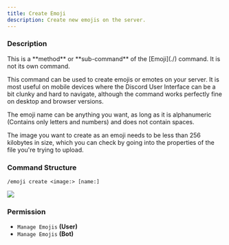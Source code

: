 ```yaml
---
title: Create Emoji
description: Create new emojis on the server.
---
```


### Description

<Callout type="warning">
	This is a **method** or **sub-command** of the [Emoji](./) command. It is not its own command.
</Callout>

This command can be used to create emojis or emotes on your server. It is most useful on mobile devices where the
Discord User Interface can be a bit clunky and hard to navigate, although the command works perfectly fine on desktop
and browser versions.

The emoji name can be anything you want, as long as it is alphanumeric (Contains only letters and numbers) and does not
contain spaces.

The image you want to create as an emoji needs to be less than 256 kilobytes in size, which you can check by going into
the properties of the file you're trying to upload.

### Command Structure

```
/emoji create <image:> [name:]
```

![](../../../_assets/Zm3N8Wg.png)

### **Permission**

- `Manage Emojis` **(User)**
- `Manage Emojis` **(Bot)**
